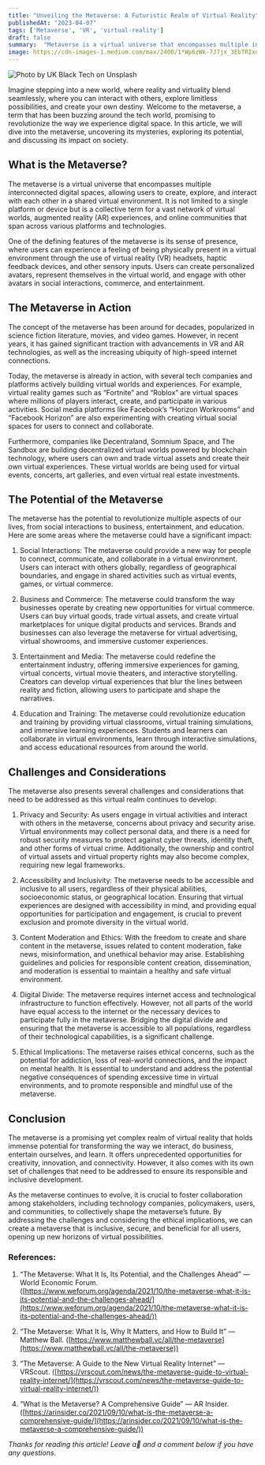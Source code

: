 ```yaml
---
title: "Unveiling the Metaverse: A Futuristic Realm of Virtual Reality"
publishedAt: "2023-04-07"
tags: ['Metaverse', 'VR', 'virtual-reality']
draft: false
summary:  "Metaverse is a virtual universe that encompasses multiple interconnected digital spaces, allowing users to create, explore, and interact with each other in a shared virtual environment. It is not limited to a single platform or device but is a collective term for a vast network of virtual worlds, augmented reality (AR) experiences, and online communities that span across various platforms and technologies."
image: https://cdn-images-1.medium.com/max/2400/1*Wp6zWk-7J7jx_3EbTRIxqg.jpeg
---
```


![Photo by [UK Black Tech](https://unsplash.com/@ukblacktech?utm_source=unsplash&utm_medium=referral&utm_content=creditCopyText) on [Unsplash](https://unsplash.com/photos/dLLQNd7RP28?utm_source=unsplash&utm_medium=referral&utm_content=creditCopyText)](https://cdn-images-1.medium.com/max/6000/1*Wp6zWk-7J7jx_3EbTRIxqg.jpeg)

Imagine stepping into a new world, where reality and virtuality blend seamlessly, where you can interact with others, explore limitless possibilities, and create your own destiny. Welcome to the metaverse, a term that has been buzzing around the tech world, promising to revolutionize the way we experience digital space. In this article, we will dive into the metaverse, uncovering its mysteries, exploring its potential, and discussing its impact on society.

## What is the Metaverse?

The metaverse is a virtual universe that encompasses multiple interconnected digital spaces, allowing users to create, explore, and interact with each other in a shared virtual environment. It is not limited to a single platform or device but is a collective term for a vast network of virtual worlds, augmented reality (AR) experiences, and online communities that span across various platforms and technologies.

One of the defining features of the metaverse is its sense of presence, where users can experience a feeling of being physically present in a virtual environment through the use of virtual reality (VR) headsets, haptic feedback devices, and other sensory inputs. Users can create personalized avatars, represent themselves in the virtual world, and engage with other avatars in social interactions, commerce, and entertainment.

## The Metaverse in Action

The concept of the metaverse has been around for decades, popularized in science fiction literature, movies, and video games. However, in recent years, it has gained significant traction with advancements in VR and AR technologies, as well as the increasing ubiquity of high-speed internet connections.

Today, the metaverse is already in action, with several tech companies and platforms actively building virtual worlds and experiences. For example, virtual reality games such as “Fortnite” and “Roblox” are virtual spaces where millions of players interact, create, and participate in various activities. Social media platforms like Facebook’s “Horizon Workrooms” and “Facebook Horizon” are also experimenting with creating virtual social spaces for users to connect and collaborate.

Furthermore, companies like Decentraland, Somnium Space, and The Sandbox are building decentralized virtual worlds powered by blockchain technology, where users can own and trade virtual assets and create their own virtual experiences. These virtual worlds are being used for virtual events, concerts, art galleries, and even virtual real estate investments.

## The Potential of the Metaverse

The metaverse has the potential to revolutionize multiple aspects of our lives, from social interactions to business, entertainment, and education. Here are some areas where the metaverse could have a significant impact:

 1. Social Interactions: The metaverse could provide a new way for people to connect, communicate, and collaborate in a virtual environment. Users can interact with others globally, regardless of geographical boundaries, and engage in shared activities such as virtual events, games, or virtual commerce.

 2. Business and Commerce: The metaverse could transform the way businesses operate by creating new opportunities for virtual commerce. Users can buy virtual goods, trade virtual assets, and create virtual marketplaces for unique digital products and services. Brands and businesses can also leverage the metaverse for virtual advertising, virtual showrooms, and immersive customer experiences.

 3. Entertainment and Media: The metaverse could redefine the entertainment industry, offering immersive experiences for gaming, virtual concerts, virtual movie theaters, and interactive storytelling. Creators can develop virtual experiences that blur the lines between reality and fiction, allowing users to participate and shape the narratives.

 4. Education and Training: The metaverse could revolutionize education and training by providing virtual classrooms, virtual training simulations, and immersive learning experiences. Students and learners can collaborate in virtual environments, learn through interactive simulations, and access educational resources from around the world.

## Challenges and Considerations

The metaverse also presents several challenges and considerations that need to be addressed as this virtual realm continues to develop:

 1. Privacy and Security: As users engage in virtual activities and interact with others in the metaverse, concerns about privacy and security arise. Virtual environments may collect personal data, and there is a need for robust security measures to protect against cyber threats, identity theft, and other forms of virtual crime. Additionally, the ownership and control of virtual assets and virtual property rights may also become complex, requiring new legal frameworks.

 2. Accessibility and Inclusivity: The metaverse needs to be accessible and inclusive to all users, regardless of their physical abilities, socioeconomic status, or geographical location. Ensuring that virtual experiences are designed with accessibility in mind, and providing equal opportunities for participation and engagement, is crucial to prevent exclusion and promote diversity in the virtual world.

 3. Content Moderation and Ethics: With the freedom to create and share content in the metaverse, issues related to content moderation, fake news, misinformation, and unethical behavior may arise. Establishing guidelines and policies for responsible content creation, dissemination, and moderation is essential to maintain a healthy and safe virtual environment.

 4. Digital Divide: The metaverse requires internet access and technological infrastructure to function effectively. However, not all parts of the world have equal access to the internet or the necessary devices to participate fully in the metaverse. Bridging the digital divide and ensuring that the metaverse is accessible to all populations, regardless of their technological capabilities, is a significant challenge.

 5. Ethical Implications: The metaverse raises ethical concerns, such as the potential for addiction, loss of real-world connections, and the impact on mental health. It is essential to understand and address the potential negative consequences of spending excessive time in virtual environments, and to promote responsible and mindful use of the metaverse.

## Conclusion

The metaverse is a promising yet complex realm of virtual reality that holds immense potential for transforming the way we interact, do business, entertain ourselves, and learn. It offers unprecedented opportunities for creativity, innovation, and connectivity. However, it also comes with its own set of challenges that need to be addressed to ensure its responsible and inclusive development.

As the metaverse continues to evolve, it is crucial to foster collaboration among stakeholders, including technology companies, policymakers, users, and communities, to collectively shape the metaverse’s future. By addressing the challenges and considering the ethical implications, we can create a metaverse that is inclusive, secure, and beneficial for all users, opening up new horizons of virtual possibilities.

### References:

 1. “The Metaverse: What It Is, Its Potential, and the Challenges Ahead” — World Economic Forum. ([https://www.weforum.org/agenda/2021/10/the-metaverse-what-it-is-its-potential-and-the-challenges-ahead/](https://www.weforum.org/agenda/2021/10/the-metaverse-what-it-is-its-potential-and-the-challenges-ahead/))

 2. “The Metaverse: What It Is, Why It Matters, and How to Build It” — Matthew Ball. ([https://www.matthewball.vc/all/the-metaverse](https://www.matthewball.vc/all/the-metaverse))

 3. “The Metaverse: A Guide to the New Virtual Reality Internet” — VRScout. ([https://vrscout.com/news/the-metaverse-guide-to-virtual-reality-internet/](https://vrscout.com/news/the-metaverse-guide-to-virtual-reality-internet/))

 4. “What is the Metaverse? A Comprehensive Guide” — AR Insider. ([https://arinsider.co/2021/09/10/what-is-the-metaverse-a-comprehensive-guide/](https://arinsider.co/2021/09/10/what-is-the-metaverse-a-comprehensive-guide/))

*Thanks for reading this article! Leave a👏 and a comment below if you have any questions.*
